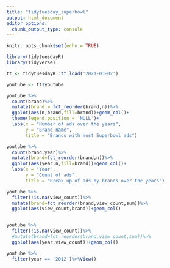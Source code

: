 ```yaml
---
title: "tidytuesday_superbowl"
output: html_document
editor_options: 
  chunk_output_type: console
---
```


```r
knitr::opts_chunk$set(echo = TRUE)

```

```r
library(tidytuesdayR)
library(tidyverse)

tt <- tidytuesdayR::tt_load('2021-03-02')

youtube <- tt$youtube

youtube %>% 
  count(brand)%>%
  mutate(brand = fct_reorder(brand,n))%>%
  ggplot(aes(n,brand,fill=brand))+geom_col()+
  theme(legend.position = 'NULL')+
  labs(x = "Number of ads over the years",
       y = "Brand name",
       title = "Brands with most Superbowl ads")

```

```r
youtube %>% 
  count(brand,year)%>%
  mutate(brand=fct_reorder(brand,n))%>%
  ggplot(aes(year,n,fill=brand))+geom_col()+
  labs(x = "Year",
       y = "Count of ads",
       title = "Break up of ads by brands over the years")
```

```r
youtube %>% 
  filter(!is.na(view_count))%>%
  mutate(brand=fct_reorder(brand,view_count,sum))%>%
  ggplot(aes(view_count,brand))+geom_col()


youtube %>% 
  filter(!is.na(view_count))%>%
  #mutate(brand=fct_reorder(brand,view_count,sum))%>%
  ggplot(aes(year,view_count))+geom_col()

youtube %>% 
  filter(year == '2012')%>%View()



```

